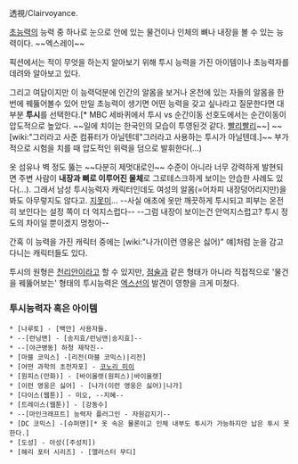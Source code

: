 透視/Clairvoyance.

[[초능력]]의 능력 중 하나로 눈으로 안에 있는 물건이나 인체의 뼈나 내장을 볼 수 있는 능력이다. ~~엑스레이~~

픽션에서는 적이 무엇을 하는지 알아보기 위해 투시 능력을 가진 아이템이나 초능력자를 데려와 알아보고 있다. 

그리고 여담이지만 이 능력덕분에 인간의 알몸을 보거나 온천에 있는 자들의 알몸을 한번에 꿰뚫어볼수 있어 만일 초능력이 생기면 어떤 능력을 갖고 싶나라고 질문한다면 대부분 '''투시'''를 선택한다.[* MBC 세바퀴에서 투시 vs 순간이동 선호도에서는 순간이동이 압도적으로 높았다. ~~일에 치이는 한국인의 모습이 투영된것 같다. [[빨리빨리]]~~] ~~[wiki:"그러라고 사준 컴퓨터가 아닐텐데"그러라고 사용하는 투시가 아닐텐데.]~~ 부가적으로 시험을 치를 때 압도적인 위력을 덤으로 발휘한다(...)

옷 섬유나 벽 정도 뚫는 ~~다분히 제멋대로인~~ 수준이 아니라 너무 강력하게 발현되면 주변 사람이 '''내장과 뼈로 이루어진 물체'''로 그로테스크하게 보이는 안습한 사례도 있다(...).  그래서 남성 투시능력자 캐릭터인데도 여성의 알몸(=어차피 내장덩어리지만)을 봐도 아무렇지도 않다고.  [[지못미]]... --사실 애초에 옷만 깨끗하게 투시되고 피부는 온전히 보인다는 설정 쪽이 더 억지스럽다-- --그럼 내장이 보이는건 안억지스럽고? 투시 정도의 차이일 뿐이겠지 멍청아--

간혹 이 능력을 가진 캐릭터 중에는 [wiki:"나가(이런 영웅은 싫어)" 얘]처럼 눈을 감고 다니는 캐릭터들도 있다.

투시의 원형은 [[천리안]]이라고 할 수 있지만, [[점술]]과 같은 형태가 아니라 직접적으로 '물건을 꿰뚫어보는' 형태의 투시능력은 [[엑스선]]의 발견이 영향을 크게 미쳤다.

=== 투시능력자 혹은 아이템 ===
 * [나루토] - [백안] 사용자들.
 * --[런닝맨] - [송지효/런닝맨|송지효]--
 * --[야근병동] 하청 제작진--
 * [마블 코믹스] -[리전(마블 코믹스)|리전]
 * [어떤 과학의 초전자포] - [[코노리 미이]]
 * [원피스(만화)] - [바이올렛(원피스)|바이올렛]
 * [이런 영웅은 싫어] - [나가(이런 영웅은 싫어)|나가]
 * [다이스(웹툰)] - 미오, --지혜--
 * [트레이스(웹툰)] - [강동수]
 * --[마인크래프트] 능력자 플러그인 - 자원감지기--
 * [DC 코믹스] -[슈퍼맨][* 옷 속은 물론이고 인체 내부도 투시가 가능하지만 납은 투시 못한다.]
 * [도성] - 아성([주성치])
 * [해리 포터 시리즈] - [앨러스터 무디]

